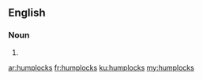 ==English==

===Noun===
{{head|en}}

# {{plural of|humplock}}

[[ar:humplocks]]
[[fr:humplocks]]
[[ku:humplocks]]
[[my:humplocks]]